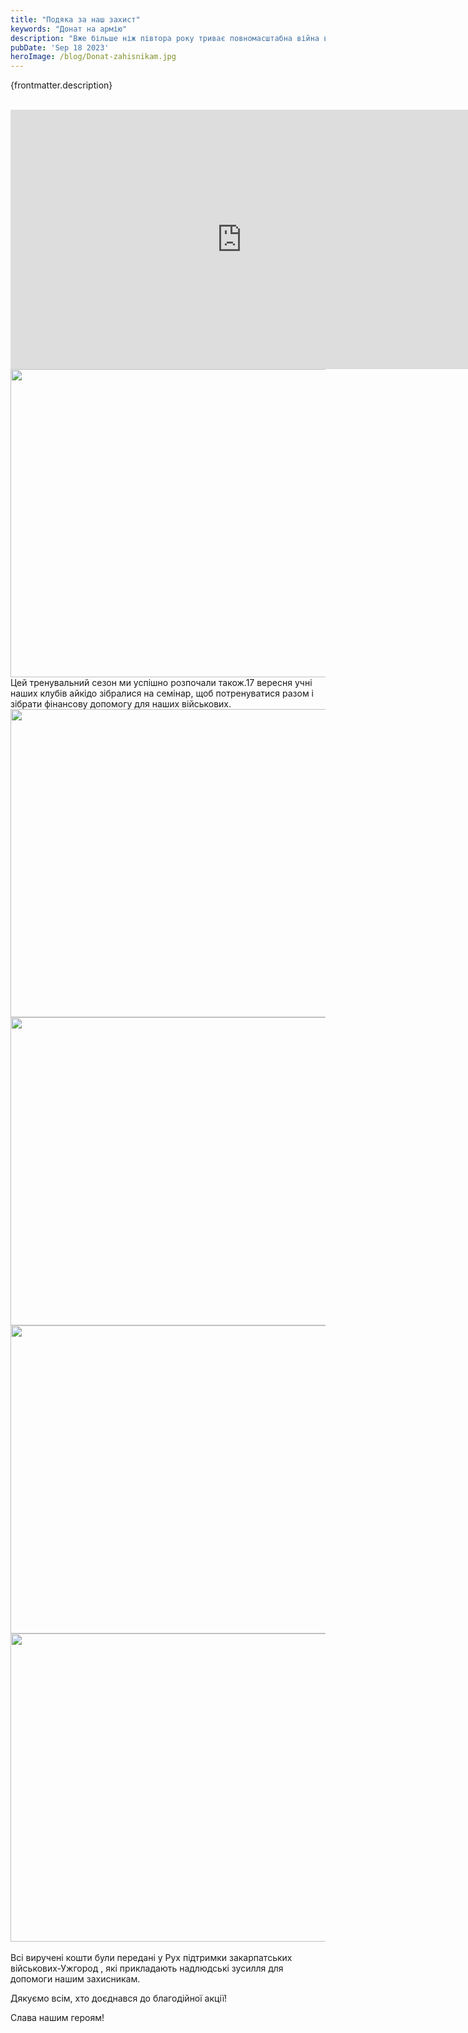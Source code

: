 ```yaml
---
title: "Подяка за наш захист"
keywords: "Донат на армію"
description: "Вже більше ніж півтора року триває повномасштабна війна в країні."
pubDate: 'Sep 18 2023'
heroImage: /blog/Donat-zahisnikam.jpg
---
```

{frontmatter.description}
<br/>
<br/>
<iframe class="centered" width="740" height="415" src="https://www.youtube.com/embed/bqRA5Y3J6qI" frameborder="0" allowfullscreen></iframe>
<br/>

<img class="centered" src="/blog/Donat-zahisnikam-1.jpg" width="741" height="493" alt="" title=""/>
<br/>
Цей тренувальний сезон ми успішно розпочали також.17 вересня учні наших клубів айкідо зібралися на семінар, щоб потренуватися разом і зібрати фінансову допомогу для наших військових.
<img class="centered" src="/blog/Donat-zahisnikam-2.jpg" width="741" height="493" alt="" title=""/>
<br/>
<img class="centered" src="/blog/Donat-zahisnikam-3.jpg" width="741" height="493" alt="" title=""/>
<br/>
<img class="centered" src="/blog/Donat-zahisnikam-4.jpg" width="741" height="493" alt="" title=""/>
<br/>
<img class="centered" src="/blog/Donat-zahisnikam-5.jpg" width="741" height="493" alt="" title=""/>
<br/>
<br/>
Всі виручені кошти були передані у Рух підтримки закарпатських військових-Ужгород , які прикладають надлюдські зусилля для допомоги нашим захисникам.

Дякуємо всім, хто доєднався до благодійної акції!

Слава нашим героям!